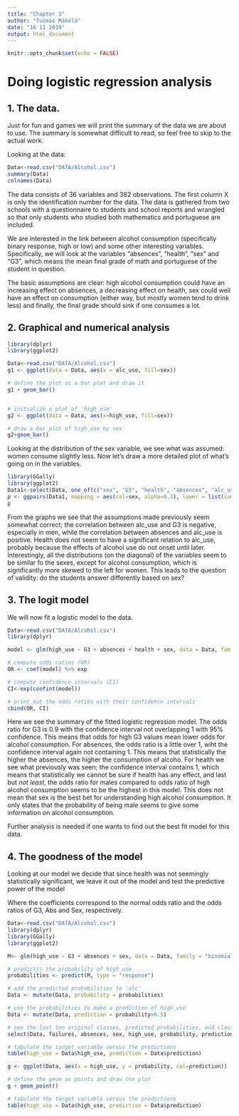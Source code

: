 ```yaml
---
title: "Chapter 3"
author: "Tuomas Mäkelä"
date: "16 11 2019"
output: html_document
---
```


```r
knitr::opts_chunk$set(echo = FALSE)
```
# Doing logistic regression analysis

## 1. The data.

Just for fun and games we will print the summary of the data we are about to use.  The summary is somewhat difficult to read, so feel free to skip to the actual work.

Looking at the data:
```r
Data<-read.csv("DATA/Alcohol.csv")
summary(Data)
colnames(Data)
```
The data consists of 36 variables and 382 observations. The first column X is only the identification number for the data. The data is gathered from two schools with a questionnaire to students and  school reports and wrangled so that only students who studied both mathematics and portuguese are included.

We are interested in the link between alcohol consumption  (specifically binary response, high or low) and some other interesting variables. Specifically, we will look at the variables "absences", "health", "sex" and "G3", which means the mean final grade of math and portuguese of the student in question.

The basic assumptions are clear: high alcohol consumption could have an increasing effect on absences, a decreasing effect on health, sex could well have an effect on consumption (either way, but mostly women tend to drink less) and finally, the final grade should sink if one consumes a lot.

## 2. Graphical and numerical analysis
```r
library(dplyr)
library(ggplot2)

Data<-read.csv("DATA/Alcohol.csv")
g1 <- ggplot(data = Data, aes(x = alc_use, fill=sex))

# define the plot as a bar plot and draw it
g1 + geom_bar()


# initialize a plot of 'high_use'
g2 <- ggplot(data = Data, aes(x=high_use, fill=sex))

# draw a bar plot of high_use by sex
g2+geom_bar()

```
  
Looking at the distribution of the sex variable, we see what was assumed: women consume slightly less. Now let's draw a more detailed plot of what's going on in the variables.
  
```r
library(GGally)
library(ggplot2)
Data1<-select(Data, one_of(c("sex", "G3", "health", "absences", "alc_use")))
p <- ggpairs(Data1, mapping = aes(col=sex, alpha=0.3), lower = list(combo = wrap("facethist", bins = 20)))
p
```
 
 From the graphs we see that the assumptions made previously seem somewhat correct; the correlation between alc_use and G3 is negative, especially in men, while the correlation between absences and alc_use is positive. Health does not seem to have a significant relation to alc_use, probably because the effects of alcohol use do not onset until later. Interestingly, all the distributions (on the diagonal) of the variables seem to be similar fo the sexes, except for alcohol consumption, which is significantly more skewed to the left for women. This leads to the question of validity: do the students answer differently based on sex?
 
## 3. The logit model

We will now fit a logistic model to the data.
```r
Data<-read.csv("DATA/Alcohol.csv")
library(dplyr)

model <- glm(high_use ~ G3 + absences + health + sex, data = Data, family = "binomial")

# compute odds ratios (OR)
OR <- coef(model) %>% exp

# compute confidence intervals (CI)
CI<-exp(confint(model))

# print out the odds ratios with their confidence intervals
cbind(OR, CI)

```
Here we see the summary of the fitted logistic regression model. The odds ratio for G3 is 0.9 with the confidence interval not overlapping 1 with 95% confidence. This means that odds for high G3 values mean lower odds for alcohol consumption. For absences, the odds ratio is a little over 1, wiht the confidence interval again not containing 1. This means that statistically the higher the absences, the higher the consumption of alcoho. For health we see what previously was seen; the confidence interval contains 1, which means that statistically we cannot be sure if health has any effect, and last but _not least_, the odds ratio for males compared to odds ratio of high alcohol consumption seems to be the highest in this model. This does not mean that sex is the best bet for understanding high alcohol consumption. It only states that the probability of being male seems to give some information on alcohol consumption.

Further analysis is needed if one wants to find out the best fit model for this data.

## 4. The goodness of the model

Looking at our model we decide that since health was not seemingly statistically significant, we leave it out of the model and test the predictive power of the model

\begin{equation*}
log(\frac{p}{1-p})=\alpha +\beta_1 x_{G3} +\beta_2 x_{Abs} +\beta_3 x_{Sex} + \epsilon
\end{equation*}

Where the coefficients correspond to the normal odds ratio and the odds ratios of G3, Abs and Sex, respectively.

```r
Data<-read.csv("DATA/Alcohol.csv")
library(dplyr)
library(GGally)
library(ggplot2)

M<- glm(high_use ~ G3 + absences + sex, data = Data, family = "binomial")

# predict() the probability of high_use
probabilities <- predict(M, type = "response")

# add the predicted probabilities to 'alc'
Data <- mutate(Data, probability = probabilities)

# use the probabilities to make a prediction of high_use
Data <- mutate(Data, prediction = probability>0.5)

# see the last ten original classes, predicted probabilities, and class predictions
select(Data, failures, absences, sex, high_use, probability, prediction) %>% tail(10)

# tabulate the target variable versus the predictions
table(high_use = Data$high_use, prediction = Data$prediction)

g <- ggplot(Data, aes(x = high_use, y = probability, col=prediction))

# define the geom as points and draw the plot
g + geom_point()

# tabulate the target variable versus the predictions
table(high_use = Data$high_use, prediction = Data$prediction)

```


